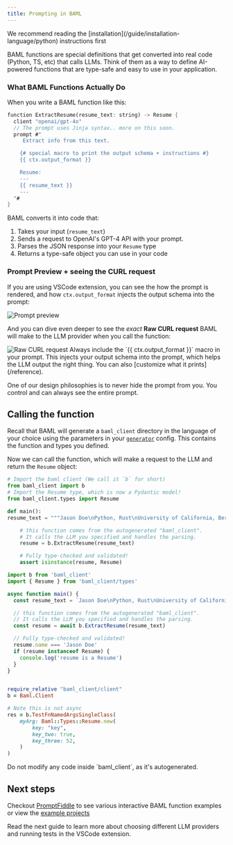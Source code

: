 ```yaml
---
title: Prompting in BAML
---
```


<Note>
We recommend reading the [installation](/guide/installation-language/python) instructions first
</Note>

BAML functions are special definitions that get converted into real code (Python, TS, etc) that calls LLMs. Think of them as a way to define AI-powered functions that are type-safe and easy to use in your application.

### What BAML Functions Actually Do
When you write a BAML function like this:

```rust BAML
function ExtractResume(resume_text: string) -> Resume {
  client "openai/gpt-4o"
  // The prompt uses Jinja syntax.. more on this soon.
  prompt #"
     Extract info from this text.

    {# special macro to print the output schema + instructions #}
    {{ ctx.output_format }}

    Resume:
    ---
    {{ resume_text }}
    ---
  "#
}
```

BAML converts it into code that:

1. Takes your input (`resume_text`)
2. Sends a request to OpenAI's GPT-4 API with your prompt.
3. Parses the JSON response into your `Resume` type
4. Returns a type-safe object you can use in your code

### Prompt Preview + seeing the CURL request

If you are using VSCode extension, you can see the how the prompt is rendered, and how `ctx.output_format` injects the output schema into the prompt:

<img src="/assets/vscode/extract-resume-prompt-preview.png" alt="Prompt preview" />

And you can dive even deeper to see the _exact_ **Raw CURL request** BAML will make to the LLM provider when you call the function:

<img src="/assets/vscode/curl-preview.png" alt="Raw CURL request" />

<Warning>
Always include the `{{ ctx.output_format }}` macro in your prompt. This injects your output schema into the prompt, which helps the LLM output the right thing. You can also [customize what it prints](/reference).

One of our design philosophies is to never hide the prompt from you. You control and can always see the entire prompt.
</Warning>

## Calling the function
Recall that BAML will generate a `baml_client` directory in the language of your choice using the parameters in your [`generator`](/ref/baml/generator) config. This contains the function and types you defined.

Now we can call the function, which will make a request to the LLM and return the `Resume` object:
<CodeBlocks>
```python python
# Import the baml client (We call it `b` for short)
from baml_client import b
# Import the Resume type, which is now a Pydantic model!
from baml_client.types import Resume 

def main():
resume_text = """Jason Doe\nPython, Rust\nUniversity of California, Berkeley, B.S.\nin Computer Science, 2020\nAlso an expert in Tableau, SQL, and C++\n"""

    # this function comes from the autogenerated "baml_client".
    # It calls the LLM you specified and handles the parsing.
    resume = b.ExtractResume(resume_text)

    # Fully type-checked and validated!
    assert isinstance(resume, Resume)

```

```typescript typescript
import b from 'baml_client'
import { Resume } from 'baml_client/types'

async function main() {
  const resume_text = `Jason Doe\nPython, Rust\nUniversity of California, Berkeley, B.S.\nin Computer Science, 2020\nAlso an expert in Tableau, SQL, and C++`

  // this function comes from the autogenerated "baml_client".
  // It calls the LLM you specified and handles the parsing.
  const resume = await b.ExtractResume(resume_text)

  // Fully type-checked and validated!
  resume.name === 'Jason Doe'
  if (resume instanceof Resume) {
    console.log('resume is a Resume')
  }
}
```

```ruby ruby

require_relative "baml_client/client"
b = Baml.Client

# Note this is not async
res = b.TestFnNamedArgsSingleClass(
    myArg: Baml::Types::Resume.new(
        key: "key",
        key_two: true,
        key_three: 52,
    )
)
```

</CodeBlocks>


<Warning>
Do not modify any code inside `baml_client`, as it's autogenerated.
</Warning>

## Next steps

Checkout [PromptFiddle](https://promptfiddle.com) to see various interactive BAML function examples or view the [example projects](/examples)

Read the next guide to learn more about choosing different LLM providers and running tests in the VSCode extension.